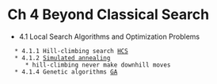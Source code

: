 = Ch 4 Beyond Classical Search =

* 4.1 Local Search Algorithms and Optimization Problems
   * 4.1.1 Hill-climbing search [[HCS]]
   * 4.1.2 [[Simulated annealing]] 
      * hill-climbing never make downhill moves 
   * 4.1.4 Genetic algorithms [[GA]]
